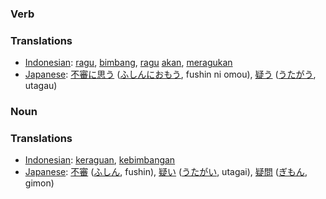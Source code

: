 === Verb ===

=== Translations ===
*[[Indonesian]]: [[ragu]], [[bimbang]], [[ragu]] [[akan]], [[ragu|meragukan]]
*[[Japanese]]: [[不審]]に[[思う]] ([[ふしん]]に[[おもう]], fushin ni omou), [[疑う]] ([[うたがう]], utagau)


=== Noun ===

=== Translations ===
*[[Indonesian]]: [[ragu|keraguan]], [[bimbang|kebimbangan]]
*[[Japanese]]: [[不審]] ([[ふしん]], fushin), [[疑い]] ([[うたがい]], utagai), [[疑問]] ([[ぎもん]], gimon)